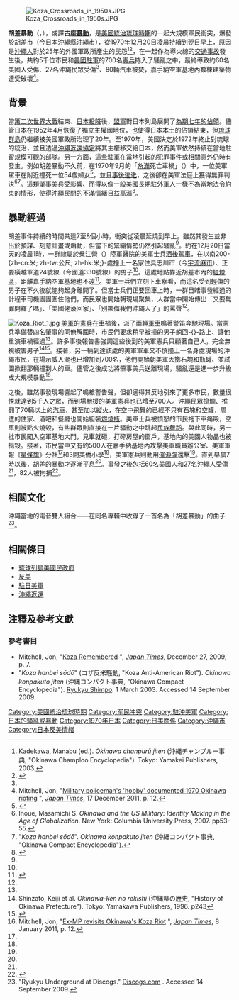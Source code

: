 {{Infobox historical event
  |Event_Name     = 胡差暴動
  |Image_Name     = Koza Riot 3.jpg
  |Image_Caption  = 胡差街頭的一名[[美軍|美軍]]士兵站在暴亂中被縱火的汽車旁
  |AKA            = 
  |Participants   = 沖繩居民、[[駐日美軍|駐琉球美軍]]、{{Link-ja|琉球警察|琉球警察}}
  |Location       = {{flagicon image|Flag of the United States (Pantone).svg}} [[琉球列島美國民政府|琉球]][[胡差市|胡差市]]<br>（今[[日本|日本]][[沖繩縣|沖繩縣]][[沖繩市|沖繩市]]）
  |Type=軍民衝突
  |Date           = 1970年12月20日
  |Result         = 56至60名美國軍人負傷<br>27名沖繩人受傷、82人被捕<ref name="nishi">{{Cite web|date=2006-10-14|url=http://www.nishinippon.co.jp/nnp/culture/kayou/20061014/20061014_001.shtml|title=第４部・南島サウンド行＜５＞コザ暴動　「人生をグチャグチャにされた」　支配への怒り臨界点に達し―連載|publisher=[[西日本新聞|西日本新聞]]|accessdate=2012-04-12|deadurl=yes|archiveurl=https://archive.is/20130501014239/http://www.nishinippon.co.jp/nnp/culture/kayou/20061014/20061014_001.shtml#selection-309.0-309.50|archivedate=2013-05-01}}</ref>
}}

[[File:Koza_Crossroads_in_1950s.JPG|right]]

'''胡差暴動'''（{{jpn|j=コザ暴動|h=コザぼうどう|rm=Koza bōdō}}，{{lang-en|Koza riot}}），或譯'''古座[[暴動|暴動]]'''，是[[美國統治琉球時期|美國統治琉球時期]]的一起大規模軍民衝突，爆發於[[胡差市|胡差市]]（今[[日本|日本]][[沖繩縣|沖繩縣]][[沖繩市|沖繩市]]），從1970年12月20日凌晨持續到翌日早上，原因是[[沖繩人|沖繩人]]對於25年的外國軍政所產生的民怨<ref name=chanpuru>Kadekawa, Manabu (ed.). ''Okinawa chanpurū jiten'' (沖縄チャンプルー事典, "Okinawa Champloo Encyclopedia"). Tokyo: Yamakei Publishers, 2003.</ref>{{rp|p176}}<ref>{{cite web |url=http://ryukyushimpo.jp/news/storyid-114280-storytopic-86.html |title=矛盾に満ちた住民対立/コザ騒動から30年 - 琉球新報 - 沖縄の新聞、地域のニュース |publisher=Ryukyushimpo.jp |date= |accessdate=2013-06-17 |deadurl=yes |archiveurl=https://web.archive.org/web/20120305205751/http://ryukyushimpo.jp/news/storyid-114280-storytopic-86.html |archivedate=2012-03-05 }}</ref>，在一起作為導火線的[[交通事故|交通事故]]發生後，共約5千位市民和[[駐日美軍|美國駐軍]]的700名[[憲兵|憲兵]]捲入了騷亂之中，最終導致約60名[[美國人|美國人]]受傷、27名沖繩民眾受傷<ref name="nishi"></ref>、80輛汽車被焚，[[嘉手納空軍基地|嘉手納空軍基地]]內數棟建築物遭受破壞<ref>Mitchell, Jon, "[http://www.japantimes.co.jp/text/fl20111217a1.html Military policeman's 'hobby' documented 1970 Okinawa rioting] {{Wayback|url=http://www.japantimes.co.jp/text/fl20111217a1.html |date=20120712224808 }}", ''[[日本時報|Japan Times]]'', 17 December 2011, p. 12.</ref>。

==背景==
當[[第二次世界大戰|第二次世界大戰]]結束、[[日本投降|日本投降]]後，[[同盟國_(第二次世界大戰)|盟軍]]對日本列島展開了[[同盟國軍事佔領日本|為期七年的佔領]]。儘管日本在1952年4月恢復了獨立主權國地位，也使得日本本土的佔領結束，但[[琉球群島|琉球群島]]仍繼續被美國軍政所治理了20年。至1970年，美國決定於1972年終止對琉球的統治，並且透過[[沖繩返還|沖繩返還協定]]將其主權移交給日本，然而美軍依然持續在當地駐留規模可觀的部隊。另一方面，這些駐軍在當地引起的犯罪事件或相關意外仍時有發生。例如胡差暴動不久前，在1970年9月的「[[糸滿市|糸滿]]死亡車禍」（{{lang|ja|糸満轢殺事件}}）中，一位美軍駕車在{{Link-ja|糸滿圓環|糸満ロータリー}}附近撞死一位54歲婦女<ref name="ryu">{{Cite web|date= 2009-12-25|url= http://ryukyushimpo.jp/news/storyid-154798-storytopic-189.html|title= 新報アーカイブ・あの日の紙面 車両炎上 コザ騒動（1970年12月21日）|publisher= [[琉球新報|琉球新報]]|accessdate= 2012-04-12|deadurl= yes|archiveurl= https://web.archive.org/web/20130103043724/http://ryukyushimpo.jp/news/storyid-154798-storytopic-189.html|archivedate= 2013年1月3日}}</ref>，並且[[肇事逃逸|事後逃逸]]，之後卻在美軍法庭上獲得無罪判決<ref name=inoue>Inoue, Masamichi S. ''Okinawa and the US Military: Identity Making in the Age of Globalization''. New York: Columbia University Press, 2007. pp53-55.</ref><ref name=shimpo>"''Koza hanbei sōdō''". ''Okinawa konpakuto jiten'' (沖縄コンパクト事典, "Okinawa Compact Encyclopedia").</ref>。這類肇事美兵受{{Link-en|駐軍地位協定|Status of forces agreement}}影響、而得以像一般美國長期駐外軍人一樣不為當地法令約束的情形，使得沖繩民間的不滿情緒日益高漲<ref name="Aldous">{{cite book|editor1=Glen D. Hook|editor2=Richard Siddle|title=Japan and Okinawa: Structure and Subjectivity|year=2003|publisher=Routledge|isbn=0-415-29833-4|author=Christopher Aldous|chapter=‘Mob rule’ or popular activism? The Koza riot of December 1970 and the Okinawan search for citizenship}}</ref>{{rp|p163}}。

==暴動經過==
胡差事件持續的時間共達7至8個小時，衝突從凌晨延燒到早上。雖然其發生並非出於預謀、刻意計畫或煽動，但當下的緊繃情勢仍然引起騷亂<ref name=inoue/>。約在12月20日當天的凌晨1時，一群隸屬於桑江營（{{lang|en|Camp Kuwae}}）陸軍醫院的美軍士兵[[醉酒駕駛|酒後駕車]]，在{{Link-ja|胡屋十字路|胡屋十字路}}以南200-{zh-cn:米; zh-tw:公尺; zh-hk:米;}-處撞上一名家住具志川市（今[[宇流麻市|宇流麻市]]）、正要橫越軍道24號線（今國道330號線）的男子<ref name="ryu"></ref>。這處地點靠近胡差市內的[[紅燈區|紅燈區]]，距離嘉手納空軍基地也不遠<ref>{{cite web|url=http://www.japantimes.co.jp/community/2011/01/08/general/ex-mp-revisits-okinawas-koza-riot/#.Ufwee9-B2Kk|title=Ex-MP revisits Okinawa’s Koza Riot|publisher=JapanTimes|date=|accessdate=2013-08-02}}</ref>。美軍士兵們立刻下車察看，而這名受到輕傷的男子在不久後就能夠起身離開了。但當士兵們正要回車上時，一群目睹事發經過的計程車司機團團圍住他們，而民眾也開始朝現場聚集，人群當中開始傳出「又要無罪開釋了嗎」、「[[美國佬|美國佬]]滾回家」、「別欺侮我們沖繩人了」的罵聲<ref name="Aldous"></ref>{{rp|p158}}。

[[File:Koza_Riot_1.jpg|thumb]]
[[美軍|美軍]]的[[美國陸軍憲兵部隊|憲兵]]在車禍後，派了兩輛[[軍車|軍車]]鳴著警笛奔馳現場。當憲兵準備替四名肇事的同僚解圍時，市民們要求稍早被撞的男子躺回-{}-路上、讓他重演車禍經過<ref name=inoue/>。許多事後報告書強調這些後到的美軍憲兵只顧著自己人，完全無視被害男子<ref name=shinzato>Shinzato, Keiji et al. ''Okinawa-ken no rekishi'' (沖縄県の歴史, "History of Okinawa Prefecture"). Tokyo: Yamakawa Publishers, 1996. p243</ref><ref>{{cite web |url=http://ryukyushimpo.jp/news/storyid-95234-storytopic-86.html |title=沖縄市が「コザ反米騒動」資料入手/米国民政府、騒乱罪適用に消極的 - 琉球新報 - 沖縄の新聞、地域のニュース |publisher=Ryukyushimpo.jp |date=2011-01-08 |accessdate=2013-06-17 |deadurl=yes |archiveurl=https://web.archive.org/web/20131106084956/http://ryukyushimpo.jp/news/storyid-95234-storytopic-86.html |archivedate=2013-11-06 }}</ref>。接著，另一輛到達該處的美軍軍車又不慎撞上一名身處現場的沖繩市民，在場示威人潮也已增加到700名，他們開始朝美軍丟擲石塊和瓶罐、並試圖掀翻那輛撞到人的車。儘管{{Link-ja|琉球警察|琉球警察|當地警方}}之後成功將肇事美兵送離現場，騷亂還是進一步升級成大規模暴動<ref>Mitchell, Jon, "[http://search.japantimes.co.jp/cgi-bin/fl20110108a1.html Ex-MP revisits Okinawa's Koza Riot] {{Webarchive|url=https://archive.is/20120713134657/search.japantimes.co.jp/cgi-bin/fl20110108a1.html |date=2012-07-13 }}", ''[[日本時報|Japan Times]]'', 8 January 2011, p. 12.</ref>。

之後，雖然事發現場響起了鳴槍警告聲，但卻適得其反地引來了更多市民，數量很快就達到5千人之眾，而到場馳援的美軍憲兵也已增至700人。沖繩民眾搗爛、推翻了70輛以上的[[汽車|汽車]]，甚至加以[[縱火|縱火]]，在空中飛舞的已經不只有石塊和空罐，周遭的住家、酒吧和餐廳也開始組裝[[燃燒瓶|燃燒瓶]]。美軍士兵被憤怒的市民拖下車痛毆，空車則被點火燒毀，有些群眾則直接在一片騷動之中跳起[[民族舞蹈|民族舞蹈]]。與此同時，另一批市民闖入空軍基地大門，見車就砸，打碎房屋的窗戶，基地內的美國人物品也被搗毀。接著，市民當中又有約500人在嘉手納基地內攻擊美軍職員辦公室、美軍軍報《[[星條旗報|星條旗]]》分社<ref name=inoue/>和3間美僑小學<ref name="ryu"></ref>，美軍憲兵則動用[[催淚彈|催淚彈]]還擊<ref name=inoue/>。直到早晨7時以後，胡差的暴動才逐漸平息<ref name=shinzato/>。事發之後包括60名美國人和27名沖繩人受傷<ref name="ryu"></ref>，82人被拘捕<ref>{{cite web |url=http://www.okinawatimes.co.jp/article/2010-12-17_12894/ |title=沖縄タイムス | |publisher=Okinawatimes.co.jp |date=2007-10-09 |accessdate=2013-06-17 |deadurl=yes |archiveurl=https://web.archive.org/web/20120314100105/http://www.okinawatimes.co.jp/article/2010-12-17_12894/ |archivedate=2012-03-14 }}</ref>。

==相關文化==
沖繩當地的電音雙人組合——{{Link-en|地下琉球樂團|Ryukyu Underground}}在同名專輯中收錄了一首名為「胡差暴動」的曲子<ref>"Ryukyu Underground at Discogs." [http://www.discogs.com/Ryukyu-Underground-Ryukyu-Underground/master/90669 Discogs.com] {{Wayback|url=http://www.discogs.com/Ryukyu-Underground-Ryukyu-Underground/master/90669 |date=20160306153301 }}. Accessed 14 September 2009.</ref>。

==相關條目==
*[[琉球列島美國民政府|琉球列島美國民政府]]
*[[反美|反美]]
*[[駐日美軍|駐日美軍]]
*[[沖繩返還|沖繩返還]]

==注釋及參考文獻==
{{Reflist|2}}

===參考書目===
*Mitchell, Jon, "[http://search.japantimes.co.jp/cgi-bin/fl20091227x1.html Koza Remembered] {{Webarchive|url=https://archive.is/20121219064529/search.japantimes.co.jp/cgi-bin/fl20091227x1.html |date=2012-12-19 }}", ''[[日本時報|Japan Times]]'', December 27, 2009, p. 7.
*"''Koza hanbei sōdō''" (コザ反米騒動, "Koza Anti-American Riot"). ''Okinawa konpakuto jiten'' (沖縄コンパクト事典, "Okinawa Compact Encyclopedia"). [http://ryukyushimpo.jp/news/storyid-41391-storytopic-121.html Ryukyu Shimpo]. 1 March 2003. Accessed 14 September 2009.

[[Category:美國統治琉球時期|Category:美國統治琉球時期]]
[[Category:军民冲突|Category:军民冲突]]
[[Category:駐沖美軍|Category:駐沖美軍]]
[[Category:日本的騷亂或暴動|Category:日本的騷亂或暴動]]
[[Category:1970年日本|Category:1970年日本]]
[[Category:日美關係|Category:日美關係]]
[[Category:沖繩市|Category:沖繩市]]
[[Category:日本反美情緒|Category:日本反美情緒]]